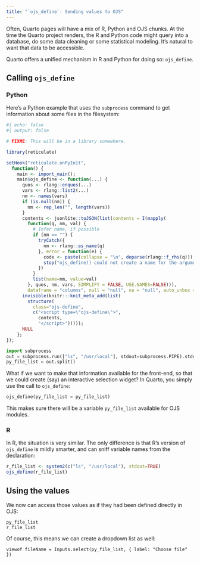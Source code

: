 ```yaml
---
title: "`ojs_define`: Sending values to OJS"
---
```


Often, Quarto pages will have a mix of R, Python and OJS chunks. At the
time the Quarto project renders, the R and Python code might query
into a database, do some data cleaning or some statistical
modeling. It's natural to want that data to be accessible.

Quarto offers a unified mechanism in R and Python for doing so:
`ojs_define`.

## Calling `ojs_define`

### Python

Here's a Python example that uses the `subprocess`
command to get information about some files in the filesystem:

```r
#| echo: false
#| output: false

# FIXME: This will be in a library somewhere.

library(reticulate)

setHook("reticulate.onPyInit",
  function() {
    main <- import_main();
    main$ojs_define <- function(...) {
      quos <- rlang::enquos(...)
      vars <- rlang::list2(...)
      nm <- names(vars)
      if (is.null(nm)) {
        nm <- rep_len("", length(vars))
      }
      contents <- jsonlite::toJSON(list(contents = I(mapply(
        function(q, nm, val) {
          # Infer name, if possible
          if (nm == "") {
            tryCatch({
              nm <- rlang::as_name(q)
            }, error = function(e) {
              code <- paste(collapse = "\n", deparse(rlang::f_rhs(q)))
              stop("ojs_define() could not create a name for the argument: ", code)
            })
          }
          list(name=nm, value=val)
        }, quos, nm, vars, SIMPLIFY = FALSE, USE.NAMES=FALSE))),
        dataframe = "columns", null = "null", na = "null", auto_unbox = TRUE);
      invisible(knitr:::knit_meta_add(list(
        structure(
          class="ojs-define",
          c("<script type=\"ojs-define\">",
            contents,
            "</script>")))));
      NULL
    };
});
```

```python
import subprocess
out = subprocess.run(["ls", "/usr/local"], stdout=subprocess.PIPE).stdout.decode('ascii')
py_file_list = out.split()
```

What if we want to make that information available for the front-end,
so that we could create (say) an interactive selection widget? In
Quarto, you simply use the call to `ojs_define`:

```python
ojs_define(py_file_list = py_file_list)
```

This makes sure there will be a variable `py_file_list` available for OJS modules.

### R

In R, the situation is very similar. The only difference is that R's
version of `ojs_define` is mildly smarter, and can sniff variable names from the declaration:

```r
r_file_list <- system2(c("ls", "/usr/local"), stdout=TRUE)
ojs_define(r_file_list) 
```

## Using the values

We now can access those values as if they had been defined directly in OJS:

```ojs
py_file_list
r_file_list
```

Of course, this means we can create a dropdown list as well:

```ojs
viewof fileName = Inputs.select(py_file_list, { label: "Choose file" })
```
